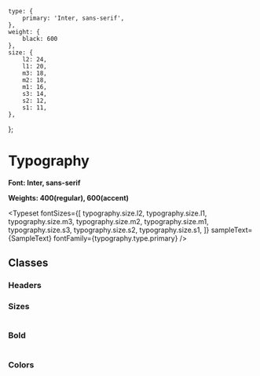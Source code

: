 
	type: {
		primary: 'Inter, sans-serif',
	},
	weight: {
		black: 600
	},
	size: {
		l2: 24,
		l1: 20,
		m3: 18,
		m2: 18,
		m1: 16,
		s3: 14,
		s2: 12,
		s1: 11,
	},
};


# Typography

**Font: Inter, sans-serif**

**Weights: 400(regular), 600(accent)**

<Typeset
	fontSizes={[
		typography.size.l2,
		typography.size.l1,
		typography.size.m3,
		typography.size.m2,
		typography.size.m1,
		typography.size.s3,
		typography.size.s2,
		typography.size.s1,
	]}
	sampleText={SampleText}
	fontFamily={typography.type.primary}
/>

## Classes

### Headers

<Table
	headers={['Tag', 'Font size (px)', 'Line height (px)', 'Font weight']}
	rows={[
		['h1', 24, 32, 600],
		['h2', 20, 28, 600],
		['h3', 18, 28, 600],
		['h4, h5, h6', 16, 24, 600],
	]}
/>

### Sizes

<Table
	headers={['Class name', 'Font size (px)', 'Line height (px)', 'Font weight']}
	rows={[
		['.text-large', 18, 28, 400],
		['.text-medium', 16, 24, 400],
		['.text-small', 14, 24, 400],
		['.text-footnote', 12, 20, 400],
		['.text-hint', 11, 20, 400],
	]}
/>

### Bold

<Table
	headers={['Class name', 'Font weight']}
	rows={[
		['.accent', 600],
	]}
/>

### Colors

<ColorPalette>
	<ColorItem title='.text-on-accent' colors={{ ['--design-text-color-on-accent-primary']: '#f6f7f7' }} />
	<ColorItem title='.secondary' colors={{ ['--design-text-color-secondary']: '#626974' }} />
	<ColorItem title='.warning' colors={{ ['----design-text-color-warning']: '#f3b216' }} />
	<ColorItem title='.danger' colors={{ ['--design-text-color-danger']: '#f12828' }} />
</ColorPalette>